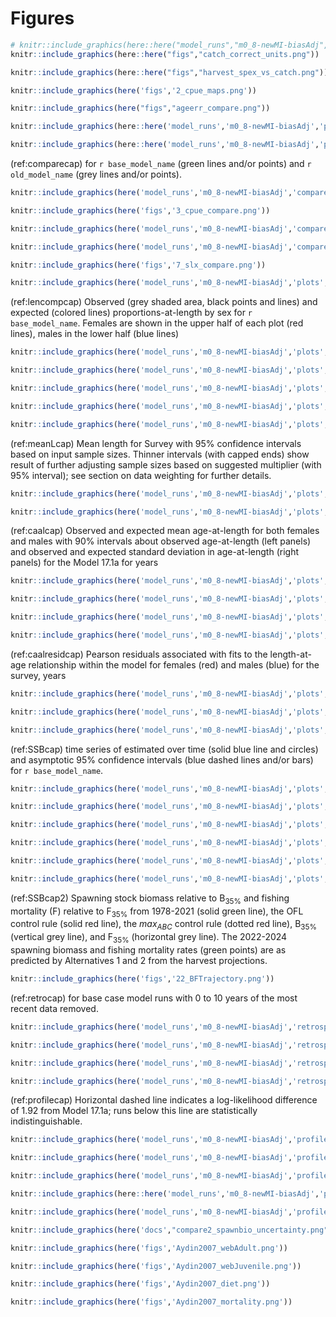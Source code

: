 \newpage

# Figures 

```r
# knitr::include_graphics(here::here("model_runs","m0_8-newMI-biasAdj","plots","catch1 landings.png"))
knitr::include_graphics(here::here("figs","catch_correct_units.png"))
```

\newpage

```r
knitr::include_graphics(here::here("figs","harvest_spex_vs_catch.png"))
```


\newpage


```r
knitr::include_graphics(here('figs','2_cpue_maps.png'))
```

\newpage

```r
knitr::include_graphics(here("figs","ageerr_compare.png"))
```

\newpage

```r
knitr::include_graphics(here::here('model_runs','m0_8-newMI-biasAdj','plots','recdevs1_points.png'))
```

\newpage

```r
knitr::include_graphics(here::here('model_runs','m0_8-newMI-biasAdj','plots','recruit_fit_bias_adjust.png'))
```

\newpage

(ref:comparecap) for `r base_model_name` (green lines and/or points) and `r old_model_name` (grey lines and/or points).

```r
knitr::include_graphics(here('model_runs','m0_8-newMI-biasAdj','compare2_spawnbio_uncertainty.png'))
```

\newpage

```r
knitr::include_graphics(here('figs','3_cpue_compare.png'))
```

\newpage

```r
knitr::include_graphics(here('model_runs','m0_8-newMI-biasAdj','compare10_recruits_uncertainty.png'))
```

\newpage

```r
knitr::include_graphics(here('model_runs','m0_8-newMI-biasAdj','compare8_Fvalue_uncertainty.png'))
```

\newpage

```r
knitr::include_graphics(here('figs','7_slx_compare.png'))
```

\newpage

```r
knitr::include_graphics(here('model_runs','m0_8-newMI-biasAdj','plots','bio1_sizeatage.png'))
```

\newpage

(ref:lencompcap) Observed (grey shaded area, black points and lines) and expected (colored lines) proportions-at-length by sex for `r base_model_name`. Females are shown in the upper half of each plot (red lines), males in the lower half (blue lines)


```r
knitr::include_graphics(here('model_runs','m0_8-newMI-biasAdj','plots','comp_lenfit__aggregated_across_time.png'))
```

\newpage

```r
knitr::include_graphics(here('model_runs','m0_8-newMI-biasAdj','plots','comp_lenfit__multi-fleet_comparison.png'))
```


\newpage


```r
knitr::include_graphics(here('model_runs','m0_8-newMI-biasAdj','plots','comp_lenfit_flt1mkt0_page1.png'))
```

\newpage


```r
knitr::include_graphics(here('model_runs','m0_8-newMI-biasAdj','plots','comp_lenfit_flt1mkt0_page2.png'))
```


\newpage


```r
knitr::include_graphics(here('model_runs','m0_8-newMI-biasAdj','plots','comp_lenfit_flt2mkt0.png'))
```

\newpage


(ref:meanLcap) Mean length for Survey with 95% confidence intervals based on input sample sizes. Thinner intervals (with capped ends) show result of further adjusting sample sizes based on suggested multiplier (with 95% interval); see section on data weighting for further details.



```r
knitr::include_graphics(here('model_runs','m0_8-newMI-biasAdj','plots','comp_lenfit_data_weighting_TA1.8_Fishery.png'))
```


\newpage


```r
knitr::include_graphics(here('model_runs','m0_8-newMI-biasAdj','plots','comp_lenfit_data_weighting_TA1.8_Survey.png'))
```


\newpage



(ref:caalcap) Observed and expected mean age-at-length for both females and males with 90% intervals about observed age-at-length (left panels) and observed and expected standard deviation in age-at-length (right panels) for the Model 17.1a for years

```r
knitr::include_graphics(here('model_runs','m0_8-newMI-biasAdj','plots','comp_condAALfit_Andre_plotsflt2mkt0_page1.png'))
```

\newpage

```r
knitr::include_graphics(here('model_runs','m0_8-newMI-biasAdj','plots','comp_condAALfit_Andre_plotsflt2mkt0_page2.png'))
```

\newpage

```r
knitr::include_graphics(here('model_runs','m0_8-newMI-biasAdj','plots','comp_condAALfit_Andre_plotsflt2mkt0_page3.png'))
```

\newpage

```r
knitr::include_graphics(here('model_runs','m0_8-newMI-biasAdj','plots','comp_condAALfit_Andre_plotsflt2mkt0_page4.png'))
```

\newpage

(ref:caalresidcap) Pearson residuals associated with fits to the length-at-age relationship within the model for females (red) and males (blue) for the survey, years

```r
knitr::include_graphics(here('model_runs','m0_8-newMI-biasAdj','plots','comp_condAALfit_residsflt2mkt0_page1.png'))
```

\newpage

```r
knitr::include_graphics(here('model_runs','m0_8-newMI-biasAdj','plots','comp_condAALfit_residsflt2mkt0_page2.png'))
```
 
\newpage

```r
knitr::include_graphics(here('model_runs','m0_8-newMI-biasAdj','plots','comp_condAALfit_residsflt2mkt0_page2.png'))
``` 
 
\newpage

(ref:SSBcap) time series of estimated over time (solid blue line and circles) and asymptotic 95% confidence intervals (blue dashed lines and/or bars) for `r base_model_name`.

```r
knitr::include_graphics(here('model_runs','m0_8-newMI-biasAdj','plots','ts7_Spawning_biomass_(mt)_with_95_asymptotic_intervals_intervals.png'))
```

\newpage

```r
knitr::include_graphics(here('model_runs','m0_8-newMI-biasAdj','plots','ts11_Age-0_recruits_(1000s)_with_95_asymptotic_intervals.png'))
```

\newpage


```r
knitr::include_graphics(here('model_runs','m0_8-newMI-biasAdj','plots','numbers1_sex1_beg.png'))
```

```r
knitr::include_graphics(here('model_runs','m0_8-newMI-biasAdj','plots','numbers1_sex2_beg.png'))
```

```r
knitr::include_graphics(here('model_runs','m0_8-newMI-biasAdj','plots','numbers6_len_sex2.png'))
```


```r
knitr::include_graphics(here('model_runs','m0_8-newMI-biasAdj','plots','numbers6_len_sex2.png'))
```





(ref:SSBcap2) Spawning stock biomass relative to B~35%~ and fishing mortality (F) relative to  F~35%~ from 1978-2021 (solid green line), the OFL control rule (solid red line), the $max_{ABC}$ control rule (dotted red line), B~35%~ (vertical grey line), and F~35%~ (horizontal grey line). The 2022-2024 spawning biomass and fishing mortality rates (green points) are as predicted by Alternatives 1 and 2 from the harvest projections.

```r
knitr::include_graphics(here('figs','22_BFTrajectory.png'))
```

\newpage

(ref:retrocap) for base case model runs with 0 to 10 years of the most recent data removed. 


```r

knitr::include_graphics(here('model_runs','m0_8-newMI-biasAdj','retrospectives','compare2_spawnbio_uncertainty.png'))

```

```r
knitr::include_graphics(here('model_runs','m0_8-newMI-biasAdj','retrospectives','compare9_recruits.png'))
```

```r
knitr::include_graphics(here('model_runs','m0_8-newMI-biasAdj','retrospectives','compare8_Fvalue_uncertainty.png'))
```

```r
knitr::include_graphics(here('model_runs','m0_8-newMI-biasAdj','retrospectives','compare13_indices.png'))
```



(ref:profilecap) Horizontal dashed line indicates a log-likelihood difference of 1.92 from Model 17.1a; runs below this line are statistically indistinguishable.

```r
knitr::include_graphics(here('model_runs','m0_8-newMI-biasAdj','profiles','profile_m','m_profile_piner.png'))
```


```r
knitr::include_graphics(here('model_runs','m0_8-newMI-biasAdj','profiles','profile_mm','mm_3d.png'))
```

```r
knitr::include_graphics(here('model_runs','m0_8-newMI-biasAdj','profiles','profile_q','q_profile_piner.png'))
```

```r
knitr::include_graphics(here::here('model_runs','m0_8-newMI-biasAdj','profiles','profile_mq','qm_3d.png'))
```

```r
knitr::include_graphics(here('model_runs','m0_8-newMI-biasAdj','profiles','profile_r0','r0_profile_piner.png'))
```

```r
knitr::include_graphics(here('docs',"compare2_spawnbio_uncertainty.png")) 
```

```r
knitr::include_graphics(here('figs','Aydin2007_webAdult.png')) 
```

```r
knitr::include_graphics(here('figs','Aydin2007_webJuvenile.png')) 
```

```r
knitr::include_graphics(here('figs','Aydin2007_diet.png')) 
```
 

```r
knitr::include_graphics(here('figs','Aydin2007_mortality.png')) 
```

 